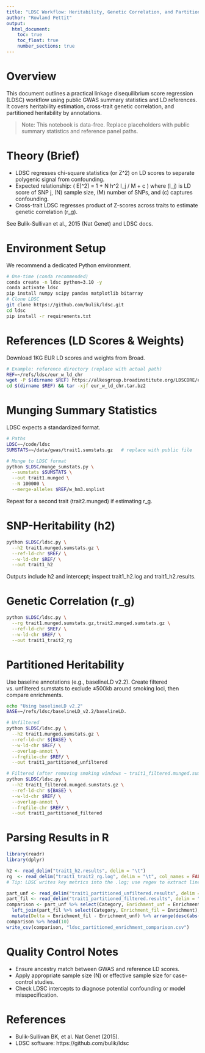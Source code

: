 ```yaml
---
title: "LDSC Workflow: Heritability, Genetic Correlation, and Partitioning"
author: "Rowland Pettit"
output:
  html_document:
    toc: true
    toc_float: true
    number_sections: true
---
```


# Overview
This document outlines a practical linkage disequilibrium score regression (LDSC) workflow using public GWAS summary statistics and LD references. It covers heritability estimation, cross-trait genetic correlation, and partitioned heritability by annotations.

> Note: This notebook is data-free. Replace placeholders with public summary statistics and reference panel paths.

# Theory (Brief)
- LDSC regresses chi-square statistics (or Z^2) on LD scores to separate polygenic signal from confounding.
- Expected relationship: \( E[\chi^2] = 1 + N h^2 l_j / M + c \) where \(l_j\) is LD score of SNP j, \(N\) sample size, \(M\) number of SNPs, and \(c\) captures confounding.
- Cross-trait LDSC regresses product of Z-scores across traits to estimate genetic correlation \(r_g\).

See Bulik-Sullivan et al., 2015 (Nat Genet) and LDSC docs.

# Environment Setup
We recommend a dedicated Python environment.

```bash
# One-time (conda recommended)
conda create -n ldsc python=3.10 -y
conda activate ldsc
pip install numpy scipy pandas matplotlib bitarray
# Clone LDSC
git clone https://github.com/bulik/ldsc.git
cd ldsc
pip install -r requirements.txt
```

# References (LD Scores & Weights)
Download 1KG EUR LD scores and weights from Broad.

```bash
# Example: reference directory (replace with actual path)
REF=~/refs/ldsc/eur_w_ld_chr
wget -P $(dirname $REF) https://alkesgroup.broadinstitute.org/LDSCORE/eur_w_ld_chr.tar.bz2
cd $(dirname $REF) && tar -xjf eur_w_ld_chr.tar.bz2
```

# Munging Summary Statistics
LDSC expects a standardized format.

```bash
# Paths
LDSC=~/code/ldsc
SUMSTATS=~/data/gwas/trait1.sumstats.gz   # replace with public file

# Munge to LDSC format
python $LDSC/munge_sumstats.py \
  --sumstats $SUMSTATS \
  --out trait1.munged \
  --N 100000 \
  --merge-alleles $REF/w_hm3.snplist
```

Repeat for a second trait (trait2.munged) if estimating r_g.

# SNP-Heritability (h2)
```bash
python $LDSC/ldsc.py \
  --h2 trait1.munged.sumstats.gz \
  --ref-ld-chr $REF/ \
  --w-ld-chr $REF/ \
  --out trait1_h2
```
Outputs include h2 and intercept; inspect trait1_h2.log and trait1_h2.results.

# Genetic Correlation (r_g)
```bash
python $LDSC/ldsc.py \
  --rg trait1.munged.sumstats.gz,trait2.munged.sumstats.gz \
  --ref-ld-chr $REF/ \
  --w-ld-chr $REF/ \
  --out trait1_trait2_rg
```

# Partitioned Heritability
Use baseline annotations (e.g., baselineLD v2.2). Create filtered vs. unfiltered sumstats to exclude ±500kb around smoking loci, then compare enrichments.

```bash
echo "Using baselineLD v2.2"
BASE=~/refs/ldsc/baselineLD_v2.2/baselineLD.

# Unfiltered
python $LDSC/ldsc.py \
  --h2 trait1.munged.sumstats.gz \
  --ref-ld-chr ${BASE} \
  --w-ld-chr $REF/ \
  --overlap-annot \
  --frqfile-chr $REF/ \
  --out trait1_partitioned_unfiltered

# Filtered (after removing smoking windows → trait1_filtered.munged.sumstats.gz)
python $LDSC/ldsc.py \
  --h2 trait1_filtered.munged.sumstats.gz \
  --ref-ld-chr ${BASE} \
  --w-ld-chr $REF/ \
  --overlap-annot \
  --frqfile-chr $REF/ \
  --out trait1_partitioned_filtered
```

# Parsing Results in R
```r
library(readr)
library(dplyr)

h2 <- read_delim("trait1_h2.results", delim = "\t")
rg  <- read_delim("trait1_trait2_rg.log", delim = "\t", col_names = FALSE, comment = "#")
# Tip: LDSC writes key metrics into the .log; use regex to extract lines matching 'Genetic Correlation'.

part_unf <- read_delim("trait1_partitioned_unfiltered.results", delim = "\t")
part_fil <- read_delim("trait1_partitioned_filtered.results", delim = "\t")
comparison <- part_unf %>% select(Category, Enrichment_unf = Enrichment) %>%
  left_join(part_fil %>% select(Category, Enrichment_fil = Enrichment), by = "Category") %>%
  mutate(Delta = Enrichment_fil - Enrichment_unf) %>% arrange(desc(abs(Delta)))
comparison %>% head(10)
write_csv(comparison, "ldsc_partitioned_enrichment_comparison.csv")
```

# Quality Control Notes
- Ensure ancestry match between GWAS and reference LD scores.
- Apply appropriate sample size \(N\) or effective sample size for case-control studies.
- Check LDSC intercepts to diagnose potential confounding or model misspecification.

# References
- Bulik-Sullivan BK, et al. Nat Genet (2015).
- LDSC software: https://github.com/bulik/ldsc
